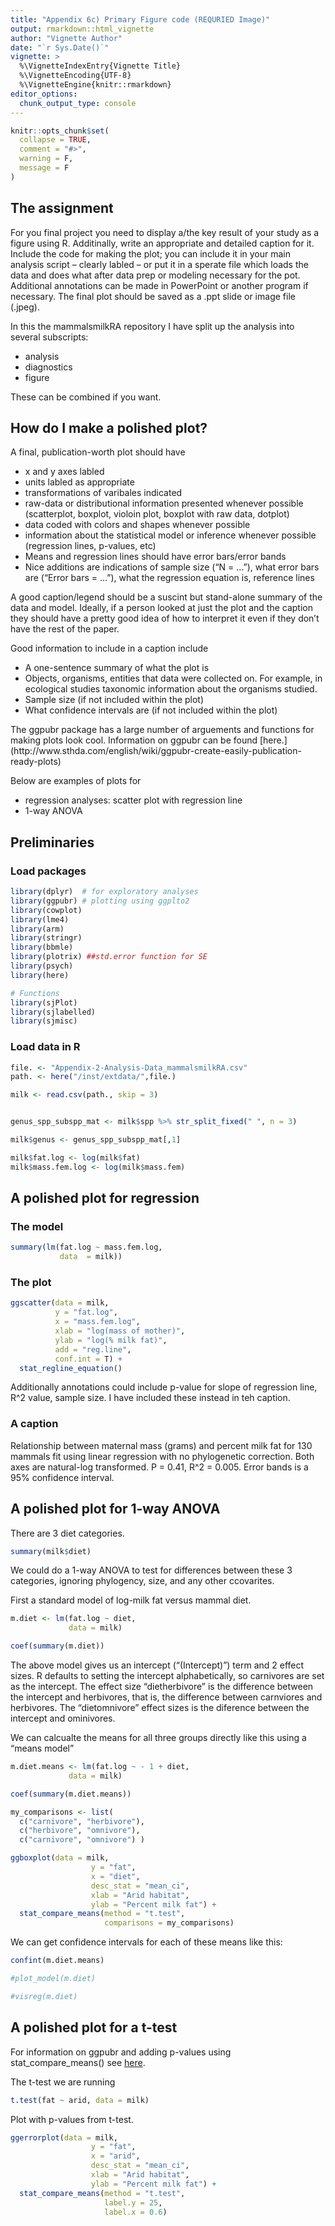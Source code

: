 ```yaml
---
title: "Appendix 6c) Primary Figure code (REQURIED Image)"
output: rmarkdown::html_vignette
author: "Vignette Author"
date: "`r Sys.Date()`"
vignette: >
  %\VignetteIndexEntry{Vignette Title}
  %\VignetteEncoding{UTF-8}
  %\VignetteEngine{knitr::rmarkdown}
editor_options: 
  chunk_output_type: console
---
```


```r
knitr::opts_chunk$set(
  collapse = TRUE,
  comment = "#>",
  warning = F,
  message = F
)
```



## The assignment

For you final project you need to display a/the key result of your study as a figure using R. Additinally, write an appropriate and detailed caption for it.  Include the code for making the plot; you can include it in your main analysis script -- clearly labled -- or put it in a sperate file which loads the data and does what after data prep or modeling necessary for the pot.  Additional annotations can be made in PowerPoint or another program if necessary.  The final plot should be saved as a .ppt slide or image file (.jpeg).


In this the mammalsmilkRA repository I have split up the analysis into several subscripts:

* analysis
* diagnostics
* figure

These can be combined if you want.

## How do I make a polished plot?

A final, publication-worth plot should have

* x and y axes labled
* units labled as appropriate
* transformations of varibales indicated
* raw-data or distributional information presented whenever possible (scatterplot, boxplot, violoin plot, boxplot with raw data, dotplot)
* data coded with colors and shapes whenever possible
* information about the statistical model or inference whenever possible (regression lines, p-values, etc)
* Means and regression lines should have error bars/error bands
* Nice additions are indications of sample size ("N = ..."), what error bars are ("Error bars = ..."), what the regression equation is, reference lines

A good caption/legend should be a suscint but stand-alone summary of the data and model.  Ideally, if a person looked at just the plot and the caption they should have a pretty good idea of how to interpret it even if they don't have the rest of the paper.  


Good information to include in a caption include

* A one-sentence summary of what the plot is
* Objects, organisms, entities that data were collected on.  For example, in ecological studies taxonomic information about the organisms studied.
* Sample size (if not included within the plot)
* What confidence intervals are (if not included within the plot)


The ggpubr package has a large number of arguements and functions for making plots look cool. Information on ggpubr can be found [here.]
(http://www.sthda.com/english/wiki/ggpubr-create-easily-publication-ready-plots)

Below are examples of plots for 

* regression analyses: scatter plot with regression line
* 1-way ANOVA


## Preliminaries

### Load packages
```r
library(dplyr)  # for exploratory analyses
library(ggpubr) # plotting using ggplto2
library(cowplot)
library(lme4)
library(arm)
library(stringr) 
library(bbmle)
library(plotrix) ##std.error function for SE
library(psych)
library(here)

# Functions
library(sjPlot)
library(sjlabelled)
library(sjmisc)
```


### Load data in R
```r
file. <- "Appendix-2-Analysis-Data_mammalsmilkRA.csv"
path. <- here("/inst/extdata/",file.)

milk <- read.csv(path., skip = 3)


genus_spp_subspp_mat <- milk$spp %>% str_split_fixed(" ", n = 3)

milk$genus <- genus_spp_subspp_mat[,1]
```


```r
milk$fat.log <- log(milk$fat)
milk$mass.fem.log <- log(milk$mass.fem)
```



## A polished plot for regression


### The model
```r
summary(lm(fat.log ~ mass.fem.log,
           data  = milk))
```


### The plot

```r
ggscatter(data = milk,
          y = "fat.log",
          x = "mass.fem.log",
          xlab = "log(mass of mother)",
          ylab = "log(% milk fat)",
          add = "reg.line",
          conf.int = T) +
  stat_regline_equation()
```

Additionally annotations could include
p-value for slope of regression line, R^2 value, sample size.  I have included these instead in teh caption.

### A caption

Relationship between maternal mass (grams) and percent milk fat for 130 mammals fit using linear regression with no phylogenetic correction.  Both axes are natural-log transformed.  P = 0.41, R^2 = 0.005.  Error bands is a 95% confidence interval.



## A polished plot for 1-way ANOVA

There are 3 diet categories.
```r
summary(milk$diet)
```

We could do a 1-way ANOVA to test for differences between these 3 categories, ignoring phylogency, size, and any other ccovarites.


First a standard model of log-milk fat versus mammal diet.
```r
m.diet <- lm(fat.log ~ diet, 
             data = milk)

coef(summary(m.diet))
```

The above model gives us an intercept ("(Intercept)") term and 2 effect sizes.  R defaults to setting the intercept alphabetically, so carnivores are set as the intercept.  The effect size "dietherbivore" is the difference between the intercept and herbivores, that is, the difference between  carnviores and herbivores. The "dietomnivore" effect sizes is the diference between the intercept and ominivores.

We can calcualte the means for all three groups directly like this using a "means model"


```r
m.diet.means <- lm(fat.log ~ - 1 + diet, 
             data = milk)

coef(summary(m.diet.means))
```


```r
my_comparisons <- list(
  c("carnivore", "herbivore"), 
  c("herbivore", "omnivore"), 
  c("carnivore", "omnivore") )

ggboxplot(data = milk,
                  y = "fat",
                  x = "diet",
                  desc_stat = "mean_ci",
                  xlab = "Arid habitat",
                  ylab = "Percent milk fat") +
  stat_compare_means(method = "t.test",
                     comparisons = my_comparisons)
```


We can get confidence intervals for each of these means like this:
```r
confint(m.diet.means)
```

```r
#plot_model(m.diet)

#visreg(m.diet)
```

## A polished plot for a t-test

For information on ggpubr and adding p-values using stat_compare_means() see [here](http://www.sthda.com/english/articles/24-ggpubr-publication-ready-plots/76-add-p-values-and-significance-levels-to-ggplots/).


The t-test we are running
```r
t.test(fat ~ arid, data = milk)
```

Plot with p-values from t-test.
```r
ggerrorplot(data = milk,
                  y = "fat",
                  x = "arid",
                  desc_stat = "mean_ci",
                  xlab = "Arid habitat",
                  ylab = "Percent milk fat") +
  stat_compare_means(method = "t.test",
                     label.y = 25,
                     label.x = 0.6)
```


